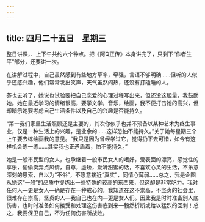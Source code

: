 ```yaml
---
---
---
```

title: 四月二十五日　星期三
---




整日讲课，．上下午共约六个钟点。把《阿Q正传》本身讲完了，只剩下“作者生平”部分，还要讲一次。

在讲解过程中，自己虽然感到有些地方草率，牵强，言语不够明确……但听的人似乎还感兴趣，他们常常发出笑声，天气虽然闷热，还没有打磕睡的人。

芬也去听了，她说也试验要把自己恋爱的心理过程写出来，但还没这胆量，我鼓励她。她在最近学习的情绪很高，要学文学，音乐，绘画，我不便打击她的高兴，但却暗示她要考虑自己生活条件以及自己的兴趣是否能持久。

“第一我们家里生活照顾还是主要的，其次你似乎也并不预备以某种艺术为终生事业，仅是一种生活上的兴趣，是业余的……这样恐怕不能持久。”关于她每星期三个上午要去练绘画我的意见。“我只是因为曾经学过它，觉得扔下去可惜，如今有这样机会练一练……其实我也正矛盾着，怕不能持久。”

她是一般市民型的女人，也承继着一般市民女人的嗜好，爱表面的漂亮，感觉性的享乐，偷偷卖弄点风情，自尊，虚矫，爱听甜蜜的话，不喜欢心灵的生活，不乐意深刻的思索，自以为“不俗”，不愿意接近“真实”，同情心薄弱……总之，我是企图从她这“一般”的品质中提炼出一些特殊的较高的东西来，但这却是非常吃力。我对任何人―更是女人―确是存在一种戒心的，我知道在这不崇高，不坚贞的社会里，很难存在祟高，坚贞的人―我自己也在内―更是女人们。因此我是时时准备别人底伤害，也时时准备如何接受和处理这伤害底到来―毅然折断或给以猛烈的回刺！总之，我要保卫自己，不为任何伤害所战败。